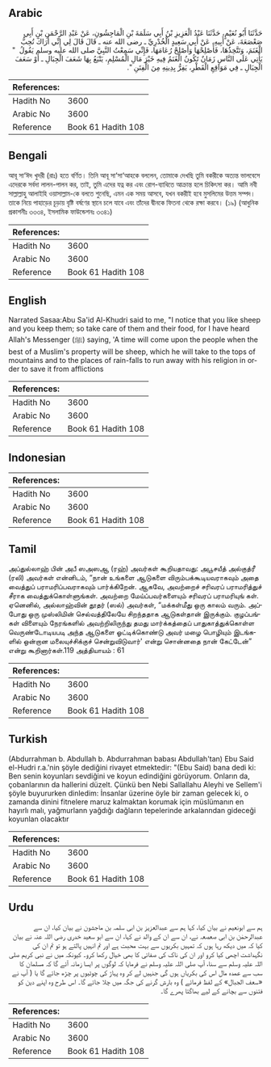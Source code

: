 ## Arabic


<div dir="rtl" lang="ar" style={{fontSize:'larger',backgroundColor:'#f8f9fa',padding:20}}>
حَدَّثَنَا أَبُو نُعَيْمٍ، حَدَّثَنَا عَبْدُ الْعَزِيزِ بْنُ أَبِي سَلَمَةَ بْنِ الْمَاجِشُونِ، عَنْ عَبْدِ الرَّحْمَنِ بْنِ أَبِي صَعْصَعَةَ، عَنْ أَبِيهِ، عَنْ أَبِي سَعِيدٍ الْخُدْرِيِّ ـ رضى الله عنه ـ قَالَ قَالَ لِي إِنِّي أَرَاكَ تُحِبُّ الْغَنَمَ، وَتَتَّخِذُهَا، فَأَصْلِحْهَا وَأَصْلِحْ رُعَامَهَا، فَإِنِّي سَمِعْتُ النَّبِيَّ صلى الله عليه وسلم يَقُولُ ‏ "‏ يَأْتِي عَلَى النَّاسِ زَمَانٌ تَكُونُ الْغَنَمُ فِيهِ خَيْرَ مَالِ الْمُسْلِمِ، يَتْبَعُ بِهَا شَعَفَ الْجِبَالِ ـ أَوْ سَعَفَ الْجِبَالِ ـ فِي مَوَاقِعِ الْقَطْرِ، يَفِرُّ بِدِينِهِ مِنَ الْفِتَنِ ‏"‏‏.‏
</div>
<div style={{backgroundColor:'#f8f9fa',padding:20, marginBottom: 10}}><table> <thead> <tr> <th>References:</th> <th></th> </tr> </thead> <tbody><tr><td>Hadith No</td><td>3600</td></tr><tr><td>Arabic No</td><td>3600</td></tr><tr><td>Reference</td><td>Book 61 Hadith 108</td></tr></tbody></table></div>

## Bengali


<div dir="ltr" lang="bn" style={{fontSize:'larger',backgroundColor:'#f8f9fa',padding:20}}>
আবূ সা‘ঈদ খুদরী (রাঃ) হতে বর্ণিত। তিনি আবূ সা‘সা‘আহকে বললেন, তোমাকে দেখছি তুমি বকরীকে অত্যন্ত ভালবেসে এদেরকে সর্বদা লালন-পালন কর, তাই, তুমি এদের যত্ন কর এবং রোগ-ব্যাধিতে আক্রান্ত হলে চিকিৎসা কর। আমি নবী সাল্লাল্লাহু আলাইহি ওয়াসাল্লাম-কে বলতে শুনেছি, এমন এক সময় আসবে, যখন বকরীই হবে মুসলিমের উত্তম সম্পদ। তাকে নিয়ে পাহাড়ের চূড়ায় বৃষ্টি বর্ষণের স্থানে চলে যাবে এবং তাঁদের দ্বীনকে ফিতনা থেকে রক্ষা করবে। (১৯) (আধুনিক প্রকাশনীঃ ৩৩৩৪, ইসলামিক ফাউন্ডেশনঃ ৩৩৪১)
</div>
<div style={{backgroundColor:'#f8f9fa',padding:20, marginBottom: 10}}><table> <thead> <tr> <th>References:</th> <th></th> </tr> </thead> <tbody><tr><td>Hadith No</td><td>3600</td></tr><tr><td>Arabic No</td><td>3600</td></tr><tr><td>Reference</td><td>Book 61 Hadith 108</td></tr></tbody></table></div>

## English


<div dir="ltr" lang="en" style={{fontSize:'larger',backgroundColor:'#f8f9fa',padding:20}}>
Narrated Sasaa:Abu Sa'id Al-Khudri said to me, "I notice that you like sheep and you keep them; so take care of them and their food, for I have heard Allah's Messenger (ﷺ) saying, 'A time will come upon the people when the best of a Muslim's property will be sheep, which he will take to the tops of mountains and to the places of rain-falls to run away with his religion in order to save it from afflictions
</div>
<div style={{backgroundColor:'#f8f9fa',padding:20, marginBottom: 10}}><table> <thead> <tr> <th>References:</th> <th></th> </tr> </thead> <tbody><tr><td>Hadith No</td><td>3600</td></tr><tr><td>Arabic No</td><td>3600</td></tr><tr><td>Reference</td><td>Book 61 Hadith 108</td></tr></tbody></table></div>

## Indonesian


<div dir="ltr" lang="id" style={{fontSize:'larger',backgroundColor:'#f8f9fa',padding:20}}>

</div>
<div style={{backgroundColor:'#f8f9fa',padding:20, marginBottom: 10}}><table> <thead> <tr> <th>References:</th> <th></th> </tr> </thead> <tbody><tr><td>Hadith No</td><td>3600</td></tr><tr><td>Arabic No</td><td>3600</td></tr><tr><td>Reference</td><td>Book 61 Hadith 108</td></tr></tbody></table></div>

## Tamil


<div dir="ltr" lang="ta" style={{fontSize:'larger',backgroundColor:'#f8f9fa',padding:20}}>
அப்துல்லாஹ் பின் அபீ ஸஅஸஆ (ரஹ்) அவர்கள் கூறியதாவது: அபூசயீத் அல்குத்ரீ (ரலி) அவர்கள் என்னிடம், “நான் உங்களை ஆடுகளை விரும்பக்கூடியவராகவும் அதை வைத்துப் பராமரிப்பவராகவும் பார்க்கிறேன். ஆகவே, அவற்றைச் சரிவரப் பராமரித்துச் சீராக வைத்துக்கொள்ளுங்கள். அவற்றை மேய்ப்பவர்களையும் சரிவரப் பராமரியுங் கள். ஏனெனில், அல்லாஹ்வின் தூதர் (ஸல்) அவர்கள், “மக்கள்மீது ஒரு காலம் வரும். அப்போது ஒரு முஸ்லிமின் செல்வத்திலேயே சிறந்ததாக ஆடுகள்தான் இருக்கும். குழப்பங்கள் விளையும் நேரங்களில் அவற்றிலிருந்து தமது மார்க்கத்தைப் பாதுகாத்துக்கொள்ள வெருண்டோடியபடி அந்த ஆடுகளை ஓட்டிக்கொண்டு அவர் மழை பொழியும் இடங்களில் ஒன்றான மலையுச்சிக்குச் சென்றுவிடுவார்' என்று சொன்னதை நான் கேட்டேன்” என்று கூறினார்கள்.119 அத்தியாயம் : 61
</div>
<div style={{backgroundColor:'#f8f9fa',padding:20, marginBottom: 10}}><table> <thead> <tr> <th>References:</th> <th></th> </tr> </thead> <tbody><tr><td>Hadith No</td><td>3600</td></tr><tr><td>Arabic No</td><td>3600</td></tr><tr><td>Reference</td><td>Book 61 Hadith 108</td></tr></tbody></table></div>

## Turkish


<div dir="ltr" lang="tr" style={{fontSize:'larger',backgroundColor:'#f8f9fa',padding:20}}>
(Abdurrahman b. Abdullah b. Abdurrahman babası Abdullah'tan) Ebu Said el-Hudri r.a.'nin şöyle dediğini rivayet etmektedir: "(Ebu Said) bana dedi ki: Ben senin koyunları sevdiğini ve koyun edindiğini görüyorum. Onların da, çobanlarının da hallerini düzelt. Çünkü ben Nebi Sallallahu Aleyhi ve Sellem'i şöyle buyururken dinledim: İnsanlar üzerine öyle bir zaman gelecek ki, o zamanda dinini fitnelere maruz kalmaktan korumak için müslümanın en hayırlı malı, yağmurlann yağdığı dağların tepelerinde arkalanndan gideceği koyunlan olacaktır
</div>
<div style={{backgroundColor:'#f8f9fa',padding:20, marginBottom: 10}}><table> <thead> <tr> <th>References:</th> <th></th> </tr> </thead> <tbody><tr><td>Hadith No</td><td>3600</td></tr><tr><td>Arabic No</td><td>3600</td></tr><tr><td>Reference</td><td>Book 61 Hadith 108</td></tr></tbody></table></div>

## Urdu


<div dir="rtl" lang="ur" style={{fontSize:'larger',backgroundColor:'#f8f9fa',padding:20}}>
ہم سے ابونعیم نے بیان کیا، کہا ہم سے عبدالعزیز بن ابی سلمہ بن ماجشون نے بیان کیا، ان سے عبدالرحمٰن بن ابی صعصعہ نے، ان سے ان کے والد نے کہا، ان سے ابو سعید خدری رضی اللہ عنہ نے بیان کیا کہ میں دیکھ رہا ہوں کہ تمہیں بکریوں سے بہت محبت ہے اور تم انہیں پالتے ہو تو تم ان کی نگہداشت اچھی کیا کرو اور ان کی ناک کی صفائی کا بھی خیال رکھا کرو۔ کیونکہ میں نے نبی کریم صلی اللہ علیہ وسلم سے سنا، آپ صلی اللہ علیہ وسلم نے فرمایا کہ لوگوں پر ایسا زمانہ آئے گا کہ مسلمان کا سب سے عمدہ مال اس کی بکریاں ہوں گی جنہیں لے کر وہ پہاڑ کی چوٹیوں پر چڑھ جائے گا یا ( آپ نے «سعف الجبال» کے لفظ فرمائے ) وہ بارش گرنے کی جگہ میں چلا جائے گا۔ اس طرح وہ اپنے دین کو فتنوں سے بچانے کے لیے بھاگتا پھرے گا۔
</div>
<div style={{backgroundColor:'#f8f9fa',padding:20, marginBottom: 10}}><table> <thead> <tr> <th>References:</th> <th></th> </tr> </thead> <tbody><tr><td>Hadith No</td><td>3600</td></tr><tr><td>Arabic No</td><td>3600</td></tr><tr><td>Reference</td><td>Book 61 Hadith 108</td></tr></tbody></table></div>